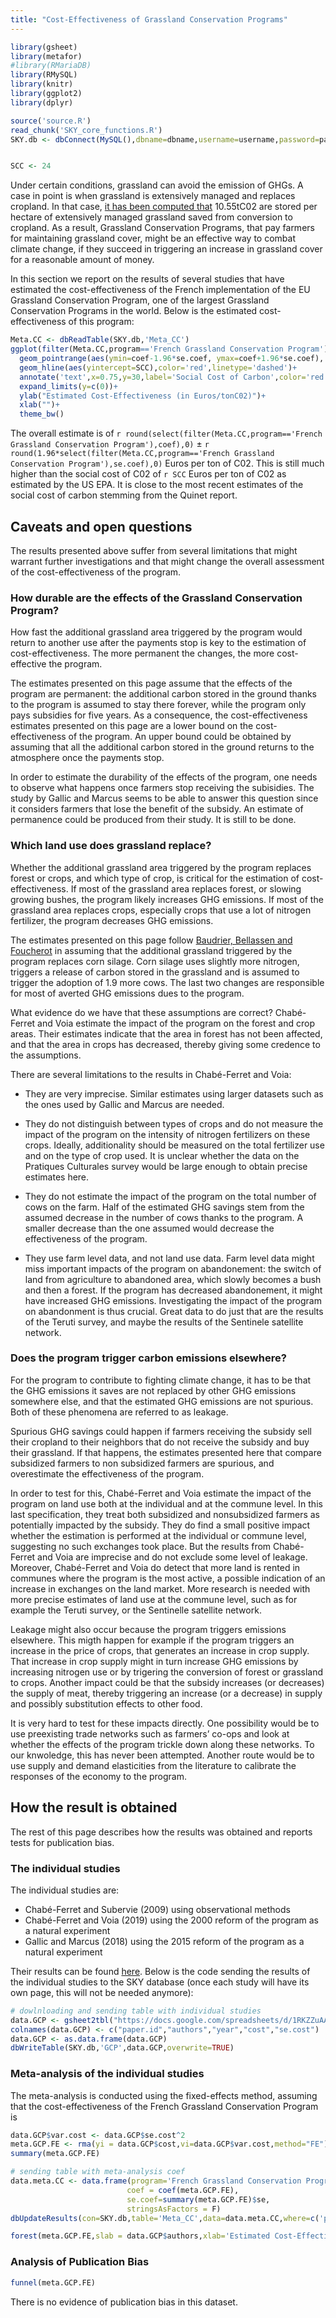 ```yaml
---
title: "Cost-Effectiveness of Grassland Conservation Programs"
---
```


```r
library(gsheet)
library(metafor)
#library(RMariaDB)
library(RMySQL)
library(knitr)
library(ggplot2)
library(dplyr)
```

```r
source('source.R')
read_chunk('SKY_core_functions.R')
SKY.db <- dbConnect(MySQL(),dbname=dbname,username=username,password=password,host=host)
```

```r

```

```r
SCC <- 24
```


Under certain conditions, grassland can avoid the emission of GHGs.
A case in point is when grassland is extensively managed and replaces cropland.
In that case, [it has been computed that](https://hal.archives-ouvertes.fr/hal-01152980/document) 10.55tC02 are stored per hectare of extensively managed grassland saved from conversion to cropland. 
As a result, Grassland Conservation Programs, that pay farmers for maintaining grassland cover, might be an effective way to combat climate change, if they succeed in triggering an increase in grassland cover for a reasonable amount of money.

In this section we report on the results of several studies that have estimated the cost-effectiveness of the French implementation of the EU Grassland Conservation Program, one of the largest Grassland Conservation Programs in the world.
Below is the estimated cost-effectiveness of this program:

```r
Meta.CC <- dbReadTable(SKY.db,'Meta_CC')
ggplot(filter(Meta.CC,program=='French Grassland Conservation Program'), aes(x=program, y=coef)) + 
  geom_pointrange(aes(ymin=coef-1.96*se.coef, ymax=coef+1.96*se.coef), width=.1) +
  geom_hline(aes(yintercept=SCC),color='red',linetype='dashed')+
  annotate('text',x=0.75,y=30,label='Social Cost of Carbon',color='red')+
  expand_limits(y=c(0))+
  ylab("Estimated Cost-Effectiveness (in Euros/tonC02)")+
  xlab("")+
  theme_bw()
```

The overall estimate is of `r round(select(filter(Meta.CC,program=='French Grassland Conservation Program'),coef),0)` $\pm$ `r round(1.96*select(filter(Meta.CC,program=='French Grassland Conservation Program'),se.coef),0)` Euros per ton of C02. 
This is still much higher than the social cost of C02 of `r SCC` Euros per ton of C02 as estimated by the US EPA.
It is close to the most recent estimates of the social cost of carbon stemming from the Quinet report.

## Caveats and open questions

The results presented above suffer from several limitations that might warrant further investigations and that might change the overall assessment of the cost-effectiveness of the program.

### How durable are the effects of the Grassland Conservation Program?

How fast the additional grassland area triggered by the program would return to another use after the payments stop is key to the estimation of  cost-effectiveness.
The more permanent the changes, the more cost-effective the program.

The estimates presented on this page assume that the effects of the program are permanent: the additional carbon stored in the ground thanks to the program is assumed to stay there forever, while the program only pays subsidies for five years.
As a consequence, the cost-effectiveness estimates presented on this page are a lower bound on the cost-effectiveness of the program.
An upper bound could be obtained by assuming that all the additional carbon stored in the ground returns to the atmosphere once the payments stop.

In order to estimate the durability of the effects of the program, one needs to observe what happens once farmers stop receiving the subisidies.
The study by Gallic and Marcus seems to be able to answer this question since it considers farmers that lose the benefit of the subsidy.
An estimate of permanence could be produced from their study.
It is still to be done.

### Which land use does grassland replace?

Whether the additional grassland area triggered by the program replaces forest or crops, and which type of crop, is critical for the estimation of cost-effectiveness.
If most of the grassland area replaces forest, or slowing growing bushes, the program likely increases GHG emissions.
If most of the grassland area replaces crops, especially crops that use a lot of nitrogen fertilizer, the program decreases GHG emissions.

The estimates presented on this page follow [Baudrier, Bellassen and Foucherot](https://hal.archives-ouvertes.fr/hal-01152980/document) in assuming that the additional grassland triggered by the program replaces corn silage.
Corn silage uses slightly more nitrogen, triggers a release of carbon stored in the grassland and is assumed to trigger the adoption of 1.9 more cows.
The last two changes are responsible for most of averted GHG emissions dues to the program.

What evidence do we have that these assumptions are correct?
Chabé-Ferret and Voia estimate the impact of the program on the forest and crop areas.
Their estimates indicate that the area in forest has not been affected, and that the area in crops has decreased, thereby giving some credence to the assumptions.

There are several limitations to the results in Chabé-Ferret and Voia:

* They are very imprecise.
Similar estimates using larger datasets such as the ones used by Gallic and Marcus are needed.

* They do not distinguish between types of crops and do not measure the impact of the program on the intensity of nitrogen fertilizers on these crops.
Ideally, additionality should be measured on the total fertilizer use and on the type of crop used.
It is unclear whether the data on the Pratiques Culturales survey would be large enough to obtain precise estimates here.

* They do not estimate the impact of the program on the total number of cows on the farm.
Half of the estimated GHG savings stem from the assumed decrease in the number of cows thanks to the program.
A smaller decrease than the one assumed would decrease the effectiveness of the program.

* They use farm level data, and not land use data.
Farm level data might miss important impacts of the program on abandonement: the switch of land from agriculture to abandoned area, which slowly becomes a bush and then a forest.
If the program has decreased abandonement, it might have increased GHG emissions.
Investigating the impact of the program on abandonment is thus crucial.
Great data to do just that are the results of the Teruti survey, and maybe the results of the Sentinele satellite network.

### Does the program trigger carbon emissions elsewhere?

For the program to contribute to fighting climate change, it has to be that the GHG emissions it saves are not replaced by other GHG emissions somewhere else, and that the estimated GHG emissions are not spurious.
Both of these phenomena are referred to as leakage. 

Spurious GHG savings could happen if farmers receiving the subsidy sell their cropland to their neighbors that do not receive the subsidy and buy their grassland. 
If that happens, the estimates presented here that compare subsidized farmers to non subsidized farmers are spurious, and overestimate the effectiveness of the program.

In order to test for this, Chabé-Ferret and Voia estimate the impact of the program on land use both at the individual and at the commune level.
In this last specification, they treat both subsidized and nonsubsidized farmers as potentially impacted by the subsidy.
They do find a small positive impact whether the estimation is performed at the individual or commune level, suggesting no such exchanges took place.
But the results from Chabé-Ferret and Voia are imprecise and do not exclude some level of leakage.
Moreover, Chabé-Ferret and Voia do detect that more land is rented in communes where the program is the most active, a possible indication of an increase in exchanges on the land market.
More research is needed with more precise estimates of land use at the commune level, such as for example the Teruti survey, or the Sentinelle satellite network.

Leakage might also occur because the program triggers emissions elsewhere.
This migth happen for example if the program triggers an increase in the price of crops, that generates an increase in crop supply.
That increase in crop supply might in turn increase GHG emissions by increasing nitrogen use or by trigering the conversion of forest or grassland to crops.
Another impact could be that the subsidy increases (or decreases) the supply of meat, thereby triggering an increase (or a decrease) in supply and possibly substitution effects to other food. 

It is very hard to test for these impacts directly.
One possibility would be to use preexisting trade networks such as farmers' co-ops and look at whether the effects of the program trickle down along these networks.
To our knwoledge, this has never been attempted.
Another route would be to use supply and demand elasticities from the literature to calibrate the responses of the economy to the program.

## How the result is obtained

The rest of this page describes how the results was obtained and reports tests for publication bias.

### The individual studies 

The individual studies are:

* Chabé-Ferret and Subervie (2009) using observational methods
* Chabé-Ferret and Voia (2019) using the 2000 reform of the program as a natural experiment
* Gallic and Marcus (2018) using the 2015 reform of the program as a natural experiment

Their results can be found [here](https://docs.google.com/spreadsheets/d/1RKZZuAAnGMUKgoFTQskVSCoMsOxzpcPp-RCZbHgvsK8/edit?usp=sharing).
Below is the code sending the results of the individual studies to the SKY database (once each study will have its own page, this will not be needed anymore):
```r
# dowlnloading and sending table with individual studies
data.GCP <- gsheet2tbl("https://docs.google.com/spreadsheets/d/1RKZZuAAnGMUKgoFTQskVSCoMsOxzpcPp-RCZbHgvsK8/edit?usp=sharing")
colnames(data.GCP) <- c("paper.id","authors","year","cost","se.cost")
data.GCP <- as.data.frame(data.GCP)
dbWriteTable(SKY.db,'GCP',data.GCP,overwrite=TRUE)
```

### Meta-analysis of the individual studies

The meta-analysis is conducted using the fixed-effects method, assuming that the cost-effectiveness of the French Grassland Conservation Program is 

```r
data.GCP$var.cost <- data.GCP$se.cost^2
meta.GCP.FE <- rma(yi = data.GCP$cost,vi=data.GCP$var.cost,method="FE")
summary(meta.GCP.FE)

```

```r
# sending table with meta-analysis coef
data.meta.CC <- data.frame(program='French Grassland Conservation Program',
                          coef = coef(meta.GCP.FE),
                          se.coef=summary(meta.GCP.FE)$se,
                          stringsAsFactors = F)
dbUpdateResults(con=SKY.db,table='Meta_CC',data=data.meta.CC,where=c('program'),update=c('coef','se.coef'))
```

```r
forest(meta.GCP.FE,slab = data.GCP$authors,xlab='Estimated Cost-Effectiveness of Grassland Conservation Programs (in Euros/tonC02)')
```

### Analysis of Publication Bias

```r
funnel(meta.GCP.FE)
```

There is no evidence of publication bias in this dataset.

